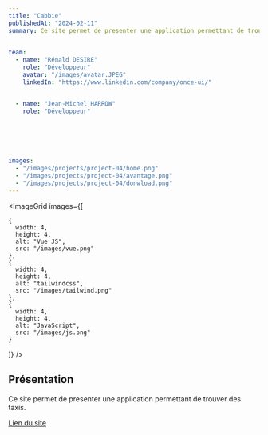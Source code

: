 ```yaml
---
title: "Cabbie"
publishedAt: "2024-02-11"
summary: Ce site permet de presenter une application permettant de trouver des taxis.

 
team:
  - name: "Rénald DESIRE"
    role: "Développeur"
    avatar: "/images/avatar.JPEG"
    linkedIn: "https://www.linkedin.com/company/once-ui/" 


  - name: "Jean-Michel HARROW"
    role: "Développeur"


   



images:
  - "/images/projects/project-04/home.png"  
  - "/images/projects/project-04/avantage.png"  
  - "/images/projects/project-04/donwload.png"  
---
```


<ImageGrid 
  images={[

    {
      width: 4,
      height: 4,
      alt: "Vue JS",
      src: "/images/vue.png"
    },
    {
      width: 4,
      height: 4,
      alt: "tailwindcss",
      src: "/images/tailwind.png"
    },
    {
      width: 4,
      height: 4,
      alt: "JavaScript",
      src: "/images/js.png"
    }
  ]}
/>

## Présentation
Ce site permet de presenter une application permettant de trouver des taxis.

 <a href="https://moncabbie.fr/#" target="_blank" >Lien du site</a> 